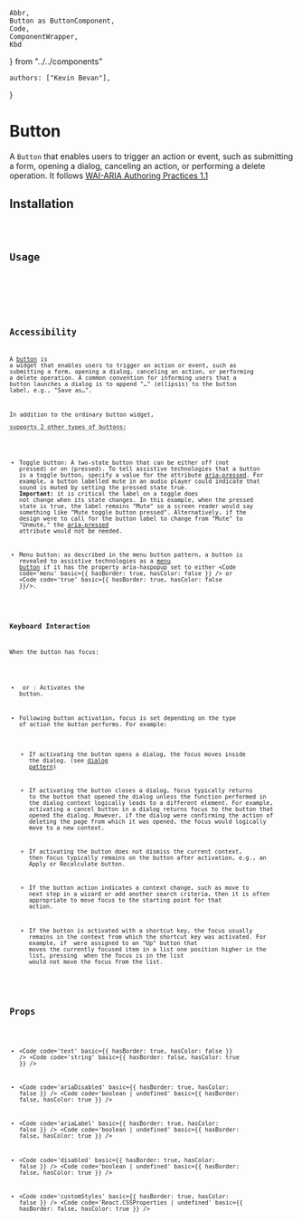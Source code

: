 	Abbr,
	Button as ButtonComponent,
	Code,
	ComponentWrapper,
    Kbd
} from "../../components"

	authors: ["Kevin Bevan"],
}

# Button

A `Button` that enables users to trigger an action or event, such as submitting a form, opening a dialog,
canceling an action, or performing a delete operation. It follows
[WAI-ARIA Authoring Practices 1.1](https://www.w3.org/TR/wai-aria-practices/#button)

## Installation

<Code code={codeSnippets.ButtonInstall} language='text' />

## Usage

<ComponentWrapper>
	<ButtonComponent text='Button' />
</ComponentWrapper>
<Code code={codeSnippets.Button} language='javascript' />

## Accessibility

A [button](https://www.w3.org/TR/wai-aria-1.1/#button) is a widget that enables users to trigger an action or event,
such as submitting a form, opening a dialog, canceling an
action, or performing a delete operation. A common convention
for informing users that a button launches a dialog is to append
"…" (ellipsis) to the button label, e.g., "Save as…".

In addition to the ordinary button widget, <Abbr text="WAI-ARIA" title='Accessible Rich Internet Applications'/> supports
2 other types of buttons:

-   Toggle button: A two-state button that can be either off (not pressed) or on (pressed). To tell assistive technologies
    that a button is a toggle button, specify a value for the attribute [aria-pressed](https://www.w3.org/TR/wai-aria-1.1/#button).
    For example, a button labelled mute in an audio player could indicate that sound is muted by setting the pressed state true.
    **Important:** it is critical the label on a toggle does not change when its state changes. In this example, when the pressed state
    is true, the label remains "Mute" so a screen reader would say something like "Mute toggle button pressed". Alternatively,
    if the design were to call for the button label to change from "Mute" to "Unmute," the 
    [aria-pressed](https://www.w3.org/TR/wai-aria-1.1/#aria-haspopup) attribute would not be needed.

-   Menu button: as described in the menu button pattern, a button is revealed to assistive technologies as a
    [menu button](https://www.w3.org/TR/wai-aria-practices-1.1/#menubutton) if it has the property aria-haspopup set to either
     <Code code='menu' basic={{ hasBorder: true, hasColor: false }} /> or <Code code='true' basic={{ hasBorder: true, hasColor: false }}/>.

### Keyboard Interaction

When the button has focus:

-   <Kbd text="Space" /> or <Kbd text="Enter" />: Activates the button.
    <ComponentWrapper>
	    <ButtonComponent text='Button' />
    </ComponentWrapper>

-   Following button activation, focus is set depending on the type of action the button performs. For example:

    -   If activating the button opens a dialog, the focus moves inside the dialog. (see [dialog pattern](/components/modal))

    -   If activating the button closes a dialog, focus typically returns to the button that opened the dialog unless the 
        function performed in the dialog context logically leads to a different element. For example, activating a cancel 
        button in a dialog returns focus to the button that opened the dialog. However, if the dialog were confirming the 
        action of deleting the page from which it was opened, the focus would logically move to a new context.

    -   If activating the button does not dismiss the current context, then focus typically remains on the button after 
        activation, e.g., an Apply or Recalculate button.

    -   If the button action indicates a context change, such as move to next step in a wizard or add another search 
        criteria, then it is often appropriate to move focus to the starting point for that action.
    
    -   If the button is activated with a shortcut key, the focus usually remains in the context from which the shortcut 
        key was activated. For example, if <Kbd text="Alt + U" /> were assigned to an "Up" button that moves the currently 
        focused item in a list one position higher in the list, pressing <Kbd text="Alt + U" /> when the focus is in the 
        list would not move the focus from the list.
    
## Props

- <Code code='text' basic={{ hasBorder: true, hasColor: false }} /> <Code code='string' basic={{ hasBorder: false, hasColor: true }} /> 

- <Code code='ariaDisabled' basic={{ hasBorder: true, hasColor: false }} /> <Code code='boolean | undefined' basic={{ hasBorder: false, hasColor: true }} /> 

- <Code code='ariaLabel' basic={{ hasBorder: true, hasColor: false }} /> <Code code='boolean | undefined' basic={{ hasBorder: false, hasColor: true }} /> 

- <Code code='disabled' basic={{ hasBorder: true, hasColor: false }} /> <Code code='boolean | undefined' basic={{ hasBorder: false, hasColor: true }} /> 

- <Code code='customStyles' basic={{ hasBorder: true, hasColor: false }} /> <Code code='React.CSSProperties | undefined' basic={{ hasBorder: false, hasColor: true }} /> 

